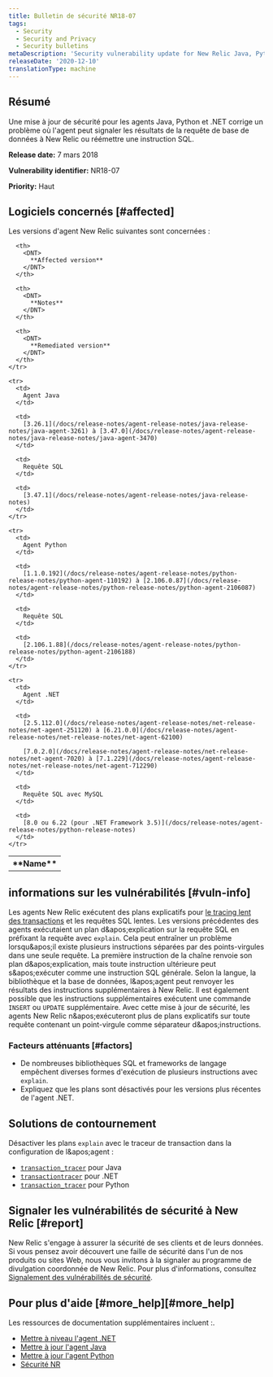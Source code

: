 ```yaml
---
title: Bulletin de sécurité NR18-07
tags:
  - Security
  - Security and Privacy
  - Security bulletins
metaDescription: 'Security vulnerability update for New Relic Java, Python, and .NET agents.'
releaseDate: '2020-12-10'
translationType: machine
---
```


## Résumé

Une mise à jour de sécurité pour les agents Java, Python et .NET corrige un problème où l'agent peut signaler les résultats de la requête de base de données à New Relic ou réémettre une instruction SQL.

<DNT>**Release date:**</DNT> 7 mars 2018

<DNT>**Vulnerability identifier:**</DNT> NR18-07

<DNT>**Priority:**</DNT> Haut

## Logiciels concernés [#affected]

Les versions d'agent New Relic suivantes sont concernées :

<table>
  <tbody>
    <tr>
      <th>
        <DNT>
          **Name**
        </DNT>
      </th>

      <th>
        <DNT>
          **Affected version**
        </DNT>
      </th>

      <th>
        <DNT>
          **Notes**
        </DNT>
      </th>

      <th>
        <DNT>
          **Remediated version**
        </DNT>
      </th>
    </tr>

    <tr>
      <td>
        Agent Java
      </td>

      <td>
        [3.26.1](/docs/release-notes/agent-release-notes/java-release-notes/java-agent-3261) à [3.47.0](/docs/release-notes/agent-release-notes/java-release-notes/java-agent-3470)
      </td>

      <td>
        Requête SQL
      </td>

      <td>
        [3.47.1](/docs/release-notes/agent-release-notes/java-release-notes)
      </td>
    </tr>

    <tr>
      <td>
        Agent Python
      </td>

      <td>
        [1.1.0.192](/docs/release-notes/agent-release-notes/python-release-notes/python-agent-110192) à [2.106.0.87](/docs/release-notes/agent-release-notes/python-release-notes/python-agent-2106087)
      </td>

      <td>
        Requête SQL
      </td>

      <td>
        [2.106.1.88](/docs/release-notes/agent-release-notes/python-release-notes/python-agent-2106188)
      </td>
    </tr>

    <tr>
      <td>
        Agent .NET
      </td>

      <td>
        [2.5.112.0](/docs/release-notes/agent-release-notes/net-release-notes/net-agent-251120) à [6.21.0.0](/docs/release-notes/agent-release-notes/net-release-notes/net-agent-62100)

        [7.0.2.0](/docs/release-notes/agent-release-notes/net-release-notes/net-agent-7020) à [7.1.229](/docs/release-notes/agent-release-notes/net-release-notes/net-agent-712290)
      </td>

      <td>
        Requête SQL avec MySQL
      </td>

      <td>
        [8.0 ou 6.22 (pour .NET Framework 3.5)](/docs/release-notes/agent-release-notes/python-release-notes)
      </td>
    </tr>
  </tbody>
</table>

## informations sur les vulnérabilités [#vuln-info]

Les agents New Relic exécutent des plans explicatifs pour [le tracing lent des transactions](/docs/apm/applications-menu/monitoring/viewing-slow-query-details) et les requêtes SQL lentes. Les versions précédentes des agents exécutaient un plan d&amp;apos;explication sur la requête SQL en préfixant la requête avec `explain`. Cela peut entraîner un problème lorsqu&amp;apos;il existe plusieurs instructions séparées par des points-virgules dans une seule requête. La première instruction de la chaîne renvoie son plan d&amp;apos;explication, mais toute instruction ultérieure peut s&amp;apos;exécuter comme une instruction SQL générale. Selon la langue, la bibliothèque et la base de données, l&amp;apos;agent peut renvoyer les résultats des instructions supplémentaires à New Relic. Il est également possible que les instructions supplémentaires exécutent une commande `INSERT` ou `UPDATE` supplémentaire. Avec cette mise à jour de sécurité, les agents New Relic n&amp;apos;exécuteront plus de plans explicatifs sur toute requête contenant un point-virgule comme séparateur d&amp;apos;instructions.

### Facteurs atténuants [#factors]

* De nombreuses bibliothèques SQL et frameworks de langage empêchent diverses formes d'exécution de plusieurs instructions avec `explain`.
* Expliquez que les plans sont désactivés pour les versions plus récentes de l'agent .NET.

## Solutions de contournement

Désactiver les plans `explain` avec le traceur de transaction dans la configuration de l&amp;apos;agent :

* [`transaction_tracer`](/docs/agents/java-agent/configuration/java-agent-configuration-config-file#h2-Transaction-tracer) pour Java
* [`transactiontracer`](/docs/agents/net-agent/configuration/net-agent-configuration#transaction_tracer) pour .NET
* [`transaction_tracer`](/docs/agents/python-agent/configuration/python-agent-configuration#txn-tracer-settings) pour Python

## Signaler les vulnérabilités de sécurité à New Relic [#report]

New Relic s'engage à assurer la sécurité de ses clients et de leurs données. Si vous pensez avoir découvert une faille de sécurité dans l'un de nos produits ou sites Web, nous vous invitons à la signaler au programme de divulgation coordonnée de New Relic. Pour plus d'informations, consultez [Signalement des vulnérabilités de sécurité](/docs/security/new-relic-security/data-privacy/reporting-security-vulnerabilities).

## Pour plus d'aide [#more\_help][#more_help]

Les ressources de documentation supplémentaires incluent :.

* [Mettre à niveau l'agent .NET](/docs/agents/net-agent/installation/update-net-agent)
* [Mettre à jour l'agent Java](/docs/agents/java-agent/installation/upgrade-java-agent)
* [Mettre à jour l'agent Python](/docs/agents/python-agent/installation-configuration/upgrade-python-agent)
* [Sécurité NR](https://newrelic.com/security)